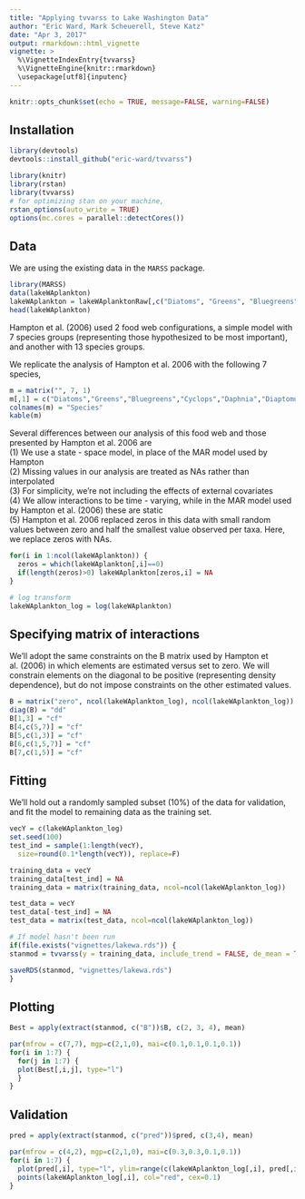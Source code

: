 ```yaml
---
title: "Applying tvvarss to Lake Washington Data"
author: "Eric Ward, Mark Scheuerell, Steve Katz"
date: "Apr 3, 2017"
output: rmarkdown::html_vignette
vignette: >
  %\VignetteIndexEntry{tvvarss}
  %\VignetteEngine{knitr::rmarkdown}
  \usepackage[utf8]{inputenc}
---
```


```r
knitr::opts_chunk$set(echo = TRUE, message=FALSE, warning=FALSE)
```

## Installation

```r
library(devtools)
devtools::install_github("eric-ward/tvvarss")
```

```r
library(knitr)
library(rstan)
library(tvvarss)
# for optimizing stan on your machine,
rstan_options(auto_write = TRUE)
options(mc.cores = parallel::detectCores())
```

## Data
We are using the existing data in the `MARSS` package.

```r
library(MARSS)
data(lakeWAplankton)
lakeWAplankton = lakeWAplanktonRaw[,c("Diatoms", "Greens", "Bluegreens", "Daphnia", "Cyclops", "Diaptomus", "Non.daphnid.cladocerans")]
head(lakeWAplankton)
```

Hampton et al. (2006) used 2 food web configurations, a simple model with 7 species groups (representing those hypothesized to be most important), and another with 13 species groups.

We replicate the analysis of Hampton et al. 2006 with the following 7 species,

```r
m = matrix("", 7, 1)
m[,1] = c("Diatoms","Greens","Bluegreens","Cyclops","Daphnia","Diaptomus","Non-daphnid cladocerans")
colnames(m) = "Species"
kable(m)
```

Several differences between our analysis of this food web and those presented by Hampton et al. 2006 are  
(1) We use a state - space model, in place of the MAR model used by Hampton  
(2) Missing values in our analysis are treated as NAs rather than interpolated  
(3) For simplicity, we're not including the effects of external covariates  
(4) We allow interactions to be time - varying, while in the MAR model used by Hampton et al. (2006) these are static  
(5) Hampton et al. 2006 replaced zeros in this data with small random values between zero and half the smallest value observed per taxa. Here, we replace zeros with NAs.

```r
for(i in 1:ncol(lakeWAplankton)) {
  zeros = which(lakeWAplankton[,i]==0)
  if(length(zeros)>0) lakeWAplankton[zeros,i] = NA
}

# log transform
lakeWAplankton_log = log(lakeWAplankton)
```

## Specifying matrix of interactions
We'll adopt the same constraints on the B matrix used by Hampton et al. (2006) in which elements are estimated versus set to zero. We will constrain elements on the diagonal to be positive (representing density dependence), but do not impose constraints on the other estimated values. 

```r
B = matrix("zero", ncol(lakeWAplankton_log), ncol(lakeWAplankton_log))
diag(B) = "dd"
B[1,3] = "cf"
B[4,c(5,7)] = "cf"
B[5,c(1,3)] = "cf"
B[6,c(1,5,7)] = "cf"
B[7,c(1,5)] = "cf"
```

## Fitting

We'll hold out a randomly sampled subset (10%) of the data for validation, and fit the model to remaining data as the training set. 

```r
vecY = c(lakeWAplankton_log)
set.seed(100)
test_ind = sample(1:length(vecY), 
  size=round(0.1*length(vecY)), replace=F)

training_data = vecY
training_data[test_ind] = NA
training_data = matrix(training_data, ncol=ncol(lakeWAplankton_log))

test_data = vecY
test_data[-test_ind] = NA
test_data = matrix(test_data, ncol=ncol(lakeWAplankton_log))
```


```r
# If model hasn't been run
if(file.exists("vignettes/lakewa.rds")) {
stanmod = tvvarss(y = training_data, include_trend = FALSE, de_mean = TRUE, B = B, x0 = NULL, shared_q = NULL, shared_r = NULL, shared_u = NULL, mcmc_iter = 3000, mcmc_warmup = 2000, mcmc_thin = 1, mcmc_chain = 3)

saveRDS(stanmod, "vignettes/lakewa.rds")
}
```


## Plotting

```r
Best = apply(extract(stanmod, c("B"))$B, c(2, 3, 4), mean)

par(mfrow = c(7,7), mgp=c(2,1,0), mai=c(0.1,0.1,0.1,0.1))
for(i in 1:7) {
  for(j in 1:7) {
  plot(Best[,i,j], type="l")
  }
}
```

## Validation

```r
pred = apply(extract(stanmod, c("pred"))$pred, c(3,4), mean)

par(mfrow = c(4,2), mgp=c(2,1,0), mai=c(0.3,0.3,0.1,0.1))
for(i in 1:7) {
  plot(pred[,i], type="l", ylim=range(c(lakeWAplankton_log[,i], pred[,i]), na.rm=T))
  points(lakeWAplankton_log[,i], col="red", cex=0.1)
}
```


